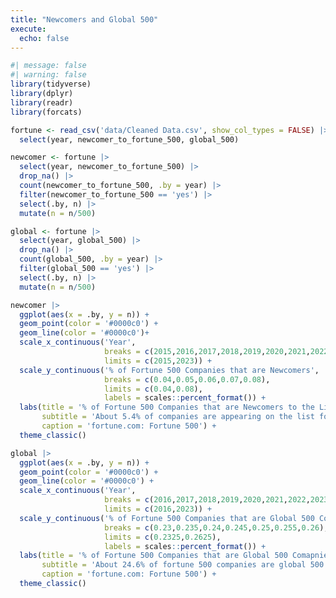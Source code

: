 ```yaml
---
title: "Newcomers and Global 500"
execute: 
  echo: false
---
```


```r
#| message: false
#| warning: false
library(tidyverse)
library(dplyr)
library(readr)
library(forcats)
```

```r
fortune <- read_csv('data/Cleaned Data.csv', show_col_types = FALSE) |>
  select(year, newcomer_to_fortune_500, global_500)
```

```r
newcomer <- fortune |>
  select(year, newcomer_to_fortune_500) |>
  drop_na() |>
  count(newcomer_to_fortune_500, .by = year) |>
  filter(newcomer_to_fortune_500 == 'yes') |>
  select(.by, n) |>
  mutate(n = n/500)
```

```r
global <- fortune |>
  select(year, global_500) |>
  drop_na() |>
  count(global_500, .by = year) |>
  filter(global_500 == 'yes') |>
  select(.by, n) |>
  mutate(n = n/500)
```

```r
newcomer |>
  ggplot(aes(x = .by, y = n)) +
  geom_point(color = '#0000c0') +
  geom_line(color = '#0000c0')+
  scale_x_continuous('Year',
                     breaks = c(2015,2016,2017,2018,2019,2020,2021,2022,2023),
                     limits = c(2015,2023)) +
  scale_y_continuous('% of Fortune 500 Companies that are Newcomers',
                     breaks = c(0.04,0.05,0.06,0.07,0.08),
                     limits = c(0.04,0.08),
                     labels = scales::percent_format()) +
  labs(title = '% of Fortune 500 Companies that are Newcomers to the List from 2015 to 2023',
       subtitle = 'About 5.4% of companies are appearing on the list for the first time.',
       caption = 'fortune.com: Fortune 500') +
  theme_classic()
```

```r
global |>
  ggplot(aes(x = .by, y = n)) +
  geom_point(color = '#0000c0') +
  geom_line(color = '#0000c0') +
  scale_x_continuous('Year',
                     breaks = c(2016,2017,2018,2019,2020,2021,2022,2023),
                     limits = c(2016,2023)) +
  scale_y_continuous('% of Fortune 500 Companies that are Global 500 Comapnies',
                     breaks = c(0.23,0.235,0.24,0.245,0.25,0.255,0.26),
                     limits = c(0.2325,0.2625),
                     labels = scales::percent_format()) +
  labs(title = '% of Fortune 500 Companies that are Global 500 Comapnies from 2016 to 2023',
       subtitle = 'About 24.6% of fortune 500 companies are global 500 companies.',
       caption = 'fortune.com: Fortune 500') +
  theme_classic()
```